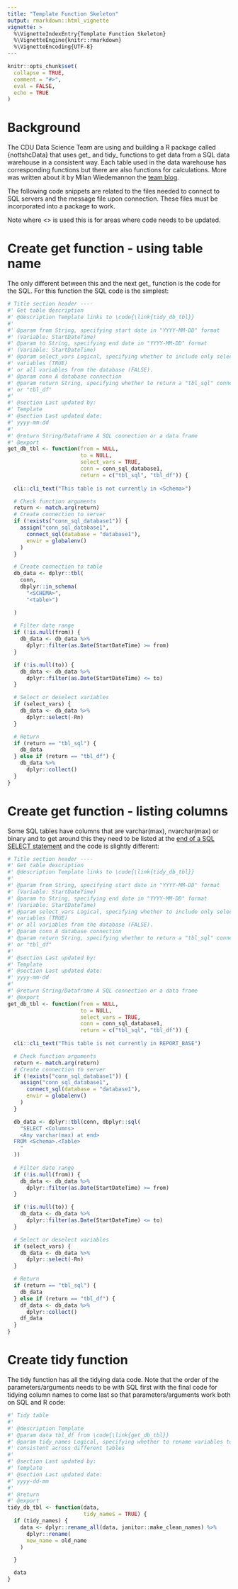 ```yaml
---
title: "Template Function Skeleton"
output: rmarkdown::html_vignette
vignette: >
  %\VignetteIndexEntry{Template Function Skeleton}
  %\VignetteEngine{knitr::rmarkdown}
  %\VignetteEncoding{UTF-8}
---
```


```r
knitr::opts_chunk$set(
  collapse = TRUE,
  comment = "#>",
  eval = FALSE,
  echo = TRUE
)
```

# Background

The CDU Data Science Team are using and building a R package called {nottshcData} that uses get_ and tidy_ functions to get data from a SQL data warehouse in a consistent way. Each table used in the data warehouse has corresponding functions but there are also functions for calculations. More was written about it by Milan Wiedemannon the [team blog](https://cdu-data-science-team.github.io/team-blog/posts/2021-08-06-nottshcverse/).

The following code snippets are related to the files needed to connect to SQL servers and the message file upon connection. These files must be incorporated into a package to work.

Note where <> is used this is for areas where code needs to be updated.

# Create get function - using table name

The only different between this and the next get_ function is the code for the SQL. For this function the SQL code is the simplest:

```r

# Title section header ----
#' Get table description
#' @description Template links to \code{\link{tidy_db_tbl}}
#'
#' @param from String, specifying start date in "YYYY-MM-DD" format
#' (Variable: StartDateTime)
#' @param to String, specifying end date in "YYYY-MM-DD" format
#' (Variable: StartDateTime)
#' @param select_vars Logical, specifying whether to include only selected
#' variables (TRUE)
#' or all variables from the database (FALSE).
#' @param conn A database connection
#' @param return String, specifying whether to return a "tbl_sql" connection
#' or "tbl_df"
#'
#' @section Last updated by:
#' Template
#' @section Last updated date:
#' yyyy-mm-dd
#'
#' @return String/Dataframe A SQL connection or a data frame
#' @export
get_db_tbl <- function(from = NULL,
                       to = NULL,
                       select_vars = TRUE,
                       conn = conn_sql_database1,
                       return = c("tbl_sql", "tbl_df")) {
  
  cli::cli_text("This table is not currently in <Schema>")

  # Check function arguments
  return <- match.arg(return)
  # Create connection to server
  if (!exists("conn_sql_database1")) {
    assign("conn_sql_database1",
      connect_sql(database = "database1"),
      envir = globalenv()
    )
  }

  # Create connection to table
  db_data <- dplyr::tbl(
    conn,
    dbplyr::in_schema(
      "<SCHEMA>",
      "<table>")

  )
  
  # Filter date range
  if (!is.null(from)) {
    db_data <- db_data %>%
      dplyr::filter(as.Date(StartDateTime) >= from)
  }

  if (!is.null(to)) {
    db_data <- db_data %>%
      dplyr::filter(as.Date(StartDateTime) <= to)
  }

  # Select or deselect variables
  if (select_vars) {
    db_data <- db_data %>%
      dplyr::select(-Rn)
  }

  # Return
  if (return == "tbl_sql") {
    db_data
  } else if (return == "tbl_df") {
    db_data %>%
      dplyr::collect()
  }
}


```

# Create get function - listing columns

Some SQL tables have columns that are varchar(max), nvarchar(max) or binary and to get around this they need to be listed at the [end of a SQL SELECT statement]() and the code is slightly different:

```r

# Title section header ----
#' Get table description
#' @description Template links to \code{\link{tidy_db_tbl}}
#'
#' @param from String, specifying start date in "YYYY-MM-DD" format
#' (Variable: StartDateTime)
#' @param to String, specifying end date in "YYYY-MM-DD" format
#' (Variable: StartDateTime)
#' @param select_vars Logical, specifying whether to include only selected
#' variables (TRUE)
#' or all variables from the database (FALSE).
#' @param conn A database connection
#' @param return String, specifying whether to return a "tbl_sql" connection
#' or "tbl_df"
#'
#' @section Last updated by:
#' Template
#' @section Last updated date:
#' yyyy-mm-dd
#'
#' @return String/Dataframe A SQL connection or a data frame
#' @export
get_db_tbl <- function(from = NULL,
                       to = NULL,
                       select_vars = TRUE,
                       conn = conn_sql_database1,
                       return = c("tbl_sql", "tbl_df")) {
  
  cli::cli_text("This table is not currently in REPORT_BASE")

  # Check function arguments
  return <- match.arg(return)
  # Create connection to server
  if (!exists("conn_sql_database1")) {
    assign("conn_sql_database1",
      connect_sql(database = "database1"),
      envir = globalenv()
    )
  }

  db_data <- dplyr::tbl(conn, dbplyr::sql(
    "SELECT <Columns>
    <Any varchar(max) at end>
  FROM <Schema>.<Table>
    "
  ))
  
  # Filter date range
  if (!is.null(from)) {
    db_data <- db_data %>%
      dplyr::filter(as.Date(StartDateTime) >= from)
  }

  if (!is.null(to)) {
    db_data <- db_data %>%
      dplyr::filter(as.Date(StartDateTime) <= to)
  }

  # Select or deselect variables
  if (select_vars) {
    db_data <- db_data %>%
      dplyr::select(-Rn)
  }

  # Return
  if (return == "tbl_sql") {
    db_data
  } else if (return == "tbl_df") {
    df_data <- db_data %>%
      dplyr::collect()
    df_data
  }
}


```

# Create tidy function

The tidy function has all the tidying data code. Note that the order of the parameters/arguments needs to be with SQL first with the final code for tidying column names to come last so that parameters/arguments work both on SQL and R code:

```r

#' Tidy table
#'
#' @description Template
#' @param data tbl_df from \code{\link{get_db_tbl}}
#' @param tidy_names Logical, specifying whether to rename variables to be
#' consistent across different tables
#'
#' @section Last updated by:
#' Template
#' @section Last updated date:
#' yyyy-dd-mm
#'
#' @return
#' @export
tidy_db_tbl <- function(data,
                        tidy_names = TRUE) {
  if (tidy_names) {
    data <- dplyr::rename_all(data, janitor::make_clean_names) %>% 
      dplyr::rename(
      new_name = old_name
    ) 

  }

  data
}


```

